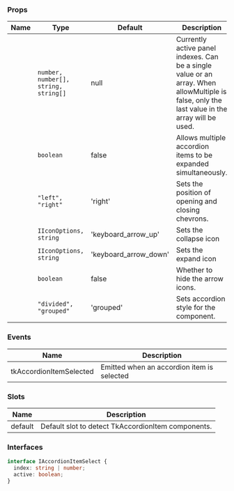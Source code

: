 
### Props

| Name | Type | Default | Description |
| ---- | ---- | ------- | ----------- |
| <TkBadge label="activeIndex" variant="primary" size="large" type="filledlight"/> | <code>number, number[], string, string[]</code> | null | Currently active panel indexes. Can be a single value or an array. When allowMultiple is false, only the last value in the array will be used. |
| <TkBadge label="allowMultiple" variant="primary" size="large" type="filledlight"/> | <code>boolean</code> | false | Allows multiple accordion items to be expanded simultaneously. |
| <TkBadge label="arrowPosition" variant="primary" size="large" type="filledlight"/> | <code>"left", "right"</code> | 'right' | Sets the position of opening and closing chevrons. |
| <TkBadge label="collapseIcon" variant="primary" size="large" type="filledlight"/> | <code>IIconOptions, string</code> | 'keyboard_arrow_up' | Sets the collapse icon |
| <TkBadge label="expandIcon" variant="primary" size="large" type="filledlight"/> | <code>IIconOptions, string</code> | 'keyboard_arrow_down' | Sets the expand icon |
| <TkBadge label="hideArrows" variant="primary" size="large" type="filledlight"/> | <code>boolean</code> | false | Whether to hide the arrow icons. |
| <TkBadge label="type" variant="primary" size="large" type="filledlight"/> | <code>"divided", "grouped"</code> | 'grouped' | Sets accordion style for the component. |

### Events

| Name | Description |
| ---- | ----------- |
| tkAccordionItemSelected | Emitted when an accordion item is selected |

### Slots

| Name | Description |
| ---- | ----------- |
| default | Default slot to detect TkAccordionItem components. |

### Interfaces



```typescript
interface IAccordionItemSelect {
  index: string | number;
  active: boolean;
}
```

